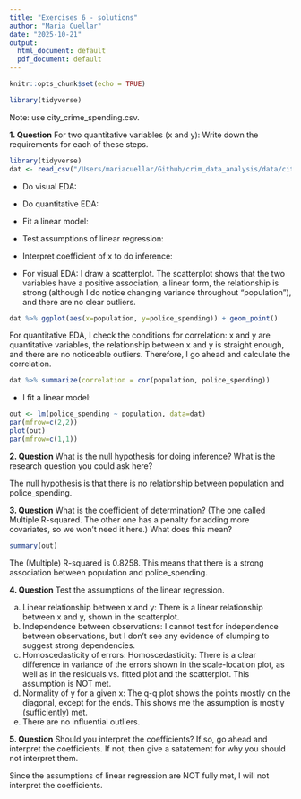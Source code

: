 ```yaml
---
title: "Exercises 6 - solutions"
author: "Maria Cuellar"
date: "2025-10-21"
output:
  html_document: default
  pdf_document: default
---
```


```r
knitr::opts_chunk$set(echo = TRUE)
```

```r
library(tidyverse)
```

Note: use city_crime_spending.csv.


**1. Question** For two quantitative variables (x and y): Write down the requirements for each of these steps.

```r
library(tidyverse)
dat <- read_csv("/Users/mariacuellar/Github/crim_data_analysis/data/city_crime_spending.csv")
```

- Do visual EDA:
- Do quantitative EDA:
- Fit a linear model:
- Test assumptions of linear regression:
- Interpret coefficient of x to do inference:

- For visual EDA: I draw a scatterplot. The scatterplot shows that the two variables have a positive association, a linear form, the relationship is strong (although I do notice changing variance throughout "population"), and there are no clear outliers. 


```r
dat %>% ggplot(aes(x=population, y=police_spending)) + geom_point()
```


For quantitative EDA, I check the conditions for correlation: x and y are quantitative variables, the relationship between x and y is straight enough, and there are no noticeable outliers. Therefore, I go ahead and calculate the correlation. 

```r
dat %>% summarize(correlation = cor(population, police_spending))
```


- I fit a linear model:

```r
out <- lm(police_spending ~ population, data=dat)
par(mfrow=c(2,2))
plot(out)
par(mfrow=c(1,1))
```

**2. Question** What is the null hypothesis for doing inference? What is the research question you could ask here?

The null hypothesis is that there is no relationship between population and police_spending. 

**3. Question** What is the coefficient of determination? (The one called Multiple R-squared. The other one has a penalty for adding more covariates, so we won't need it here.) What does this mean?

```r
summary(out)
```

The (Multiple) R-squared is 0.8258. This means that there is a strong association between population and police_spending.


**4. Question** Test the assumptions of the linear regression. 

a) Linear relationship between x and y: There is a linear relationship between x and y, shown in the scatterplot. 
b) Independence between observations: I cannot test for independence between observations, but I don't see any evidence of clumping to suggest strong dependencies.
c) Homoscedasticity of errors: Homoscedasticity: There is a clear difference in variance of the errors shown in the scale-location plot, as well as in the residuals vs. fitted plot and the scatterplot. This assumption is NOT met.
d) Normality of y for a given x: The q-q plot shows the points mostly on the diagonal, except for the ends. This shows me the assumption is mostly (sufficiently) met.
e) There are no influential outliers.



**5. Question** Should you interpret the coefficients? If so, go ahead and interpret the coefficients. If not, then give a satatement for why you should not interpret them.

Since the assumptions of linear regression are NOT fully met, I will not interpret the coefficients.





